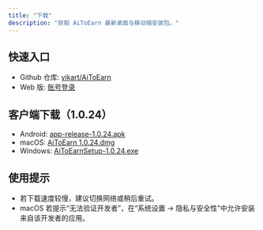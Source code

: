 ```yaml
---
title: "下载"
description: "获取 AiToEarn 最新桌面与移动端安装包。"
---
```


## 快速入口

- Github 仓库: [yikart/AiToEarn](https://github.com/yikart/AiToEarn)
- Web 版: [账号登录](https://aitoearn.ai/en/accounts)

## 客户端下载（1.0.24）

- Android: [app-release-1.0.24.apk](https://aitoearn-download.s3.ap-southeast-1.amazonaws.com/aitoearn-download/1.0.24/aitoearn_1.0.24.apk)
- macOS: [AiToEarn 1.0.24.dmg](https://aitoearn-download.s3.ap-southeast-1.amazonaws.com/aitoearn-download/1.0.24/AiToEarn+1.0.24.dmg)
- Windows: [AiToEarnSetup-1.0.24.exe](https://aitoearn-download.s3.ap-southeast-1.amazonaws.com/aitoearn-download/1.0.24/AiToEarnSetup-1.0.24.exe)

## 使用提示

- 若下载速度较慢，建议切换网络或稍后重试。
- macOS 若提示“无法验证开发者”，在“系统设置 → 隐私与安全性”中允许安装来自该开发者的应用。
